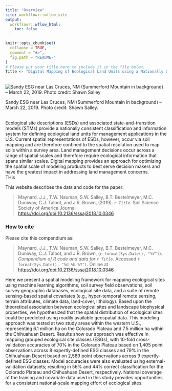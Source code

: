 ```yaml
---
title: "Overview"
site: workflowr::wflow_site
output:
  workflowr::wflow_html:
    toc: false
---
```


```r
knitr::opts_chunk$set(
  collapse = TRUE,
  comment = "#>",
  fig.path = "README-"
)
# Please put your title here to include it in the file below. 
Title <- "Digital Mapping of Ecological Land Units using a Nationally Scalable Modeling Framework"
```

<br>
![Sandy ESG near Las Cruces, NM (Summerford Mountain in background) -- March 22, 2019. Photo credit: Shawn Salley](esg1.png) <br>


Sandy ESG near Las Cruces, NM (Summerford Mountain in background) -- March 22, 2019. Photo credit: Shawn Salley.
<br>
<br>

Ecological site descriptions (ESDs) and associated state-and-transition models (STMs) provide a nationally consistent classification and information system for defining ecological land units for management applications in the U.S. Current spatial representations of ESDs, however, occur via soil mapping and are therefore confined to the spatial resolution used to map soils within a survey area.  Land management decisions occur across a range of spatial scales and therefore require ecological information that spans similar scales. Digital mapping provides an approach for optimizing the spatial scale of modeling products to best serve decision makers and have the greatest impact in addressing land management concerns. 
<br>
THis 

This website describes the data and code for the paper:

> Maynard, J.J., T.W. Nauman, S.W. Salley, B.T. Bestelmeyer, M.C. Duniway, C.J. Talbot, and J.R. Brown, (2019). _`r Title`_. Soil Science Society of America Journal <https://doi.org/doi:10.2136/sssaj2018.10.0346>


### How to cite

Please cite this compendium as:

>  Maynard, J.J., T.W. Nauman, S.W. Salley, B.T. Bestelmeyer, M.C. Duniway, C.J. Talbot, and J.R. Brown, (`r format(Sys.Date(), "%Y")`). _Compendium of R code and data for `r Title`_. Accessed `r format(Sys.Date(), "%d %b %Y")`. Online at <https://doi.org/doi:10.2136/sssaj2018.10.0346>


Here we present a spatial modeling framework for mapping ecological sites using machine learning algorithms, soil survey field observations, soil survey geographic databases, ecological site data, and a suite of remote sensing-based spatial covariates (e.g., hyper-temporal remote sensing, terrain attributes, climate data, land-cover, lithology). Based upon the theoretical association between ecological sites and landscape biophysical properties, we hypothesized that the spatial distribution of ecological sites could be predicted using readily available geospatial data. This modeling approach was tested at two study areas within the western U.S., representing 6.1 million ha on the Colorado Plateau and 7.5 million ha within the Chihuahuan Desert. Results show our approach was effective in mapping grouped ecological site classes (ESGs), with 10-fold cross-validation accuracies of 70% in the Colorado Plateau based on 1,405 point observations across 8 expertly-defined ESG classes and 79% in the Chihuahuan Desert based on 2,589 point observations across 9 expertly-defined ESG classes. Model accuracies were also evaluated using external-validation datasets; resulting in 56% and 44% correct classification for the Colorado Plateau and Chihuahuan Desert, respectively. National coverage of the training and covariate data used in this study provides opportunities for a consistent national-scale mapping effort of ecological sites. 
